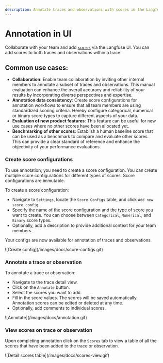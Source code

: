 ```yaml
---
description: Annotate traces and observations with scores in the Langfuse UI to record human-in-the-loop evaluations.
---
```


# Annotation in UI

Collaborate with your team and add [`scores`](/docs/scores) via the Langfuse UI. You can add scores to both traces and observations within a trace.

## Common use cases:

- **Collaboration**: Enable team collaboration by inviting other internal members to annotate a subset of traces and observations. This manual evaluation can enhance the overall accuracy and reliability of your results by incorporating diverse perspectives and expertise.
- **Annotation data consistency**: Create score configurations for annotation workflows to ensure that all team members are using standardized scoring criteria. Hereby configure categorical, numerical or binary score types to capture different aspects of your data.
- **Evaluation of new product features**: This feature can be useful for new use cases where no other scores have been allocated yet.
- **Benchmarking of other scores**: Establish a human baseline score that can be used as a benchmark to compare and evaluate other scores. This can provide a clear standard of reference and enhance the objectivity of your performance evaluations.

<Steps>

### Create score configurations

To use annotation, you need to create a score configuration. You can create multiple score configurations for different types of scores. Score configurations are immutable.  

To create a score configuration:
- Navigate to `Settings`, locate the `Score Configs` table, and click `Add new score config`. 
- Specify the name of the score configuration and the type of score you want to create. You can choose between `Categorical`, `Numerical`, and `Binary` score types.
- Optionally, add a description to provide additional context for your team members.

Your configs are now available for annotation of traces and observations.

<Frame border>![Create config](/images/docs/score-configs.gif)</Frame>

### Annotate a trace or observation 

To annotate a trace or observation:
- Navigate to the trace detail view.
- Click on the `Annotate` button.
- Select the scores you want to add. 
- Fill in the score values. The scores will be saved automatically. Annotation scores can be edited or deleted at any time.
- Optionally, add comments to individual scores. 

<Frame border fullWidth>![Annotate](/images/docs/annotation.gif)</Frame>

### View scores on trace or observation

Upon completing annotation click on the `Scores` tab to view a table of all the scores that have been added to the trace or observation.

<Frame border>
  ![Detail scores table](/images/docs/scores-view.gif)
</Frame>

</Steps>
